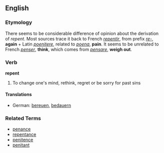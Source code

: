 ==English==

===Etymology===
There seems to be considerable difference of opinion about the derivation of ''repent''.  Most sources trace it back to French ''[[repentir]]'', from prefix ''[[re-]]'', '''again''' + Latin ''[[poenitere]]'', related to ''[[poena]]'', '''pain'''.  It seems to be unrelated to French ''[[penser]]'', '''think''', which comes from ''[[pensare]]'', '''weigh out'''.

===Verb===
'''repent'''
#To change one's mind, rethink, regret or be sorry for past sins

====Translations====
*German: [[bereuen]], [[bedauern]]

===Related Terms===
*[[penance]]
*[[repentance]]
*[[penitence]]
*[[penitant]]